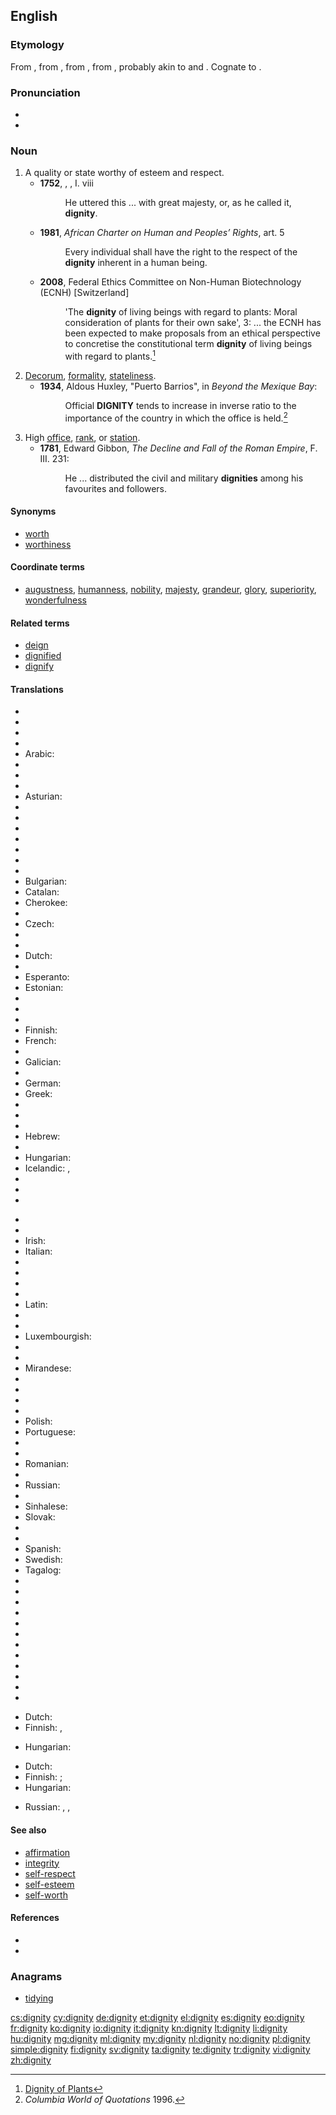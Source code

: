 ==English==

{{wikipedia}}

===Etymology===
From {{etyl|enm}} {{term|dignitee}}, from {{etyl|fro}} {{term|dignite}}, from {{etyl|la}} {{term|dignitas|lang=la||worthiness, merit, dignity, grandeur, authority, rank, office}}, from {{term|dignus||lang=la|worthy, appropriate}}, probably akin to {{term|decus||honor, esteem|lang=la}} and {{term|decet||it is fitting|lang=la}}. Cognate to {{term|deign|lang=en}}.

===Pronunciation===
* {{IPA|/ˈdɪɡnɪti/}}
* {{audio|en-us-dignity.ogg|Audio (US)}}

===Noun===
{{en-noun|dignities}}

# A quality or state worthy of esteem and respect.<!--?-->
#* '''1752''', {{w|Henry Fielding}}, ''{{w|Amelia (novel)|Amelia}}'', I. viii
#*: He uttered this ... with great majesty, or, as he called it, '''dignity'''.
#* '''1981''', ''African Charter on Human and Peoples’ Rights'', art. 5
#*: Every individual shall have the right to the respect of the '''dignity''' inherent in a human being.
#* '''2008''', Federal Ethics Committee on Non-Human Biotechnology (ECNH) <nowiki>[Switzerland]</nowiki>
#*: 'The '''dignity''' of living beings with regard to plants: Moral consideration of plants for their own sake', 3: ... the ECNH has been expected to make proposals from an ethical perspective to concretise the constitutional term '''dignity''' of living beings with regard to plants.<ref>[http://www.ekah.admin.ch/fileadmin/ekah-dateien/dokumentation/publikationen/e-Broschure-Wurde-Pflanze-2008.pdf Dignity of Plants]</ref>
# [[decorum|Decorum]], [[formality]], [[stateliness]].<!--?-->
#* '''1934''', Aldous Huxley, "Puerto Barrios", in ''Beyond the Mexique Bay'':
#*: Official '''DIGNITY''' tends to increase in inverse ratio to the importance of the country in which the office is held.<ref>''Columbia World of Quotations'' 1996.</ref>
# High [[office]], [[rank]], or [[station]].<!--This is in other dictionaries, and is good.-->
#* '''1781''', Edward Gibbon, ''The Decline and Fall of the Roman Empire'',  F. III. 231:
#*: He ... distributed the civil and military '''dignities''' among his favourites and followers.

====Synonyms====
* [[worth]]
* [[worthiness]]

====Coordinate terms====
* [[augustness]], [[humanness]], [[nobility]], [[majesty]], [[grandeur]], [[glory]], [[superiority]], [[wonderfulness]]

====Related terms====
* [[deign]]
* [[dignified]]
* [[dignify]]

====Translations====
{{trans-top|quality or state}}
* {{trreq|ady}}
* {{trreq|aa}}
* {{trreq|sq}}
* {{trreq|am}}
* Arabic: {{t-|ar|كرامة|f|tr=karama|sc=Arab}}
* {{trreq|an}}
* {{trreq|hy}}
* {{trreq|as}}
* Asturian: {{t|ast|dignidá|f}}
* {{trreq|ay}}
* {{trreq|az}}
* {{trreq|ba}}
* {{trreq|eu}}
* {{trreq|be}}
* {{trreq|bn}}
* {{trreq|br}}
* Bulgarian: {{t+|bg|достойнство}}
* Catalan: {{t|ca|dignitat|f}}
* Cherokee: {{t|chr|ᎠᏢᏉᏙᏗ|tr=atlvquododi|sc=Cher}}
* {{trreq|ny}}
* Czech: {{t-|cs|důstojnost|f}}
* {{trreq|da}}
* {{trreq|dv}}
* Dutch: {{t+|nl|waardigheid|c}}
* {{trreq|dz}}
* Esperanto: {{t+|eo|digno}}
* Estonian: {{t-|et|väärikus}}
* {{trreq|ee}}
* {{trreq|ext}}
* {{trreq|fo}}
* Finnish: {{t-|fi|arvokkuus}}
* French: {{t+|fr|dignité|f}}
* {{trreq|fur}}
* Galician: {{t|gl|dignidade|f}}
* {{trreq|ka}}
* German: {{t+|de|Würde|f}}
* Greek: {{t+|el|αξιοπρέπεια|f|sc=Grek}}
* {{trreq|gu}}
* {{trreq|ha}}
* {{trreq|haw}}
* Hebrew: {{t|he|כבוד|tr=kavod|m}}
* {{trreq|hi}}
* Hungarian: {{t+|hu|méltóság}}
* Icelandic: {{t-|is|virðuleiki|m}}, {{t-|is|reisn|f}}
* {{trreq|io}}
* {{trreq|ig}}
* {{trreq|id}}
{{trans-mid}}
* {{trreq|ia}}
* {{trreq|ie}}
* Irish: {{t|ga|dínit|f}}
* Italian: {{t+|it|dignità|f}}
* {{trreq|ja}}
* {{trreq|kn}}
* {{trreq|km}}
* {{trreq|lo}}
* Latin: {{t+|la|dignitas|f}}
* {{trreq|lv}}
* {{trreq|lg}}
* Luxembourgish: {{t-|lb|Dignitéit}}
* {{trreq|gv}}
* {{trreq|mr}}
* Mirandese: {{tø|mwl|denidade|f}}
* {{trreq|nov}}
* {{trreq|or}}
* {{trreq|ps}}
* {{trreq|fa}}
* Polish: {{t+|pl|godność|f}}
* Portuguese: {{t+|pt|dignidade|f}}
* {{trreq|pa}}
* {{trreq|raj}}
* Romanian: {{t+|ro|demnitate|f}}
* {{trreq|rm}}
* Russian: {{t+|ru|достоинство|n|tr=dostóinstvo|alt=досто́инство}}
* {{trreq|sd}}
* Sinhalese: {{t-|si|අභිමානය|tr=abhimanaya|sc=Sinh}}
* Slovak: {{t-|sk|dôstojnosť|f}}
* {{trreq|sl}}
* {{trreq|so}}
* Spanish: {{t+|es|dignidad|f}}
* Swedish: {{t-|sv|värdighet|c}}
* Tagalog: {{t-|tl|dignidad}}
* {{trreq|ta}}
* {{trreq|te}}
* {{trreq|th}}
* {{trreq|uk}}
* {{trreq|vi}}
* {{trreq|vo}}
* {{trreq|wa}}
* {{trreq|wo}}
* {{trreq|xh}}
* {{trreq|yi}}
* {{trreq|yo}}
* {{trreq|zu}}
{{trans-bottom}}

{{trans-top|formality, stateliness}}
* Dutch: {{t+|nl|plechtigheid|c}}
* Finnish: {{t-|fi|juhlavuus}}, {{t-|fi|muodollisuus}}
{{trans-mid}}
* Hungarian: {{t+|hu|illem}}
{{trans-bottom}}

{{trans-top|high office or rank}}
* Dutch: {{t+|nl|waardigheid|c}}
* Finnish: {{t-|fi|arvoasema}} {{qualifier|office}}; {{t-|fi|arvonimi}} {{qualifier|rank}}
* Hungarian: {{t+|hu|méltóság}}
{{trans-mid}}
* Russian: {{t|ru|звание|n|tr=zvánije|alt=звӓние}}, {{t|ru|сан|m|tr=san}}, {{t|ru|должность|f|tr=dólžnost'|alt=до́лжность}}
{{trans-bottom}}

====See also====
* [[affirmation]]
* [[integrity]]
* [[self-respect]]
* [[self-esteem]]
* [[self-worth]]

====References====
<references/>
* {{R:Webster 1913}}
* {{R:Century 1911}}

===Anagrams===
* [[tidying#English|tidying]]

[[cs:dignity]]
[[cy:dignity]]
[[de:dignity]]
[[et:dignity]]
[[el:dignity]]
[[es:dignity]]
[[eo:dignity]]
[[fr:dignity]]
[[ko:dignity]]
[[io:dignity]]
[[it:dignity]]
[[kn:dignity]]
[[lt:dignity]]
[[li:dignity]]
[[hu:dignity]]
[[mg:dignity]]
[[ml:dignity]]
[[my:dignity]]
[[nl:dignity]]
[[no:dignity]]
[[pl:dignity]]
[[simple:dignity]]
[[fi:dignity]]
[[sv:dignity]]
[[ta:dignity]]
[[te:dignity]]
[[tr:dignity]]
[[vi:dignity]]
[[zh:dignity]]